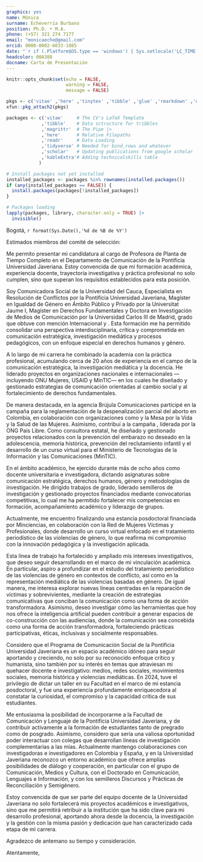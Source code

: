 ```yaml
---
graphics: yes
name: Mónica
surname: Echeverría Burbano
position: Ph.D. • M.A.
phone: (+57) 321 274 7177
email: "monicaeche@gmail.com"
orcid: 0000-0002-6033-1085
date: "`r if (.Platform$OS.type == 'windows') { Sys.setlocale('LC_TIME','Spanish_Spain') } else { Sys.setlocale('LC_TIME','es_CO.UTF-8') }; format(Sys.Date(), '%d de %B de %Y')`"
headcolor: 00A388
docname: Carta de Presentación
---
```


```r
knitr::opts_chunk$set(echo = FALSE,
                      warning = FALSE,
                      message = FALSE)

pkgs <- c('vitae' ,'here' ,'tinytex' ,'tibble' ,'glue' ,'rmarkdown' ,'dplyr', 'readr' ,'yaml')
xfun::pkg_attach2(pkgs)

packages <- c('vitae'     # The CV's LaTeX Template
             ,'tibble'    # Data sctructure for tribbles
             ,'magrittr'  # The Pipe |>
             ,'here'      # Relative Filepaths
             ,'readr'     # Data Loading
             ,'tidyverse' # Needed for bind_rows and whatever
             ,'scholar'   # Updating publications from google scholar
             ,'kableExtra'# Adding technicalskills table
            )

# Install packages not yet installed
installed_packages <- packages %in% rownames(installed.packages())
if (any(installed_packages == FALSE)) {
  install.packages(packages[!installed_packages])
}

# Packages loading
lapply(packages, library, character.only = TRUE) |>
  invisible()
```

\onehalfspacing

Bogotá, `r format(Sys.Date(),'%d de %B de %Y')` 

\vspace{2em}

\textbf{Programa de Comunicación Social \newline
Facultad de Comunicación y Lenguaje \newline
Pontificia Universidad Javeriana}

\vspace{2em}

Estimados miembros del comité de selección:

\bigskip

Me permito presentar mi candidatura al cargo de Profesora de Planta de Tiempo Completo en el Departamento de Comunicación de la Pontificia Universidad Javeriana. Estoy convencida de que mi formación académica, experiencia docente, trayectoria investigativa y práctica profesional no solo cumplen, sino que superan los requisitos establecidos para esta posición.

Soy Comunicadora Social de la Universidad del Cauca, Especialista en Resolución de Conflictos por la Pontificia Universidad Javeriana, Magíster en Igualdad de Género en Ámbito Público y Privado por la Universitat Jaume I, Magíster en Derechos Fundamentales y Doctora en Investigación de Medios de Comunicación por la Universidad Carlos III de Madrid, grado que obtuve con mención Internacional y \textit{Cum Laude}. Esta formación me ha permitido consolidar una perspectiva interdisciplinaria, crítica y comprometida en comunicación estratégica, investigación mediática y procesos pedagógicos, con un enfoque especial en derechos humanos y género.

A lo largo de mi carrera he combinado la academia con la práctica profesional, acumulando cerca de 20 años de experiencia en el campo de la comunicación estratégica, la investigación mediática y la docencia. He liderado proyectos en organizaciones nacionales e internacionales —incluyendo ONU Mujeres, USAID y MinTIC— en los cuales he diseñado y gestionado estrategias de comunicación orientadas al cambio social y al fortalecimiento de derechos fundamentales.

De manera destacada, en la agencia Brújula Comunicaciones participé en la campaña para la reglamentación de la despenalización parcial del aborto en Colombia, en colaboración con organizaciones como \textit{Women’s Link Worldwide} y la Mesa por la Vida y la Salud de las Mujeres. Asimismo, contribuí a la campaña \textit{¿Y los secuestrados del ELN qué?}, liderada por la ONG País Libre. Como consultora estatal, he diseñado y gestionado proyectos relacionados con la prevención del embarazo no deseado en la adolescencia, memoria histórica, prevención del reclutamiento infantil y el desarrollo de un curso virtual para el Ministerio de Tecnologías de la Información y las Comunicaciones (MinTIC).

En el ámbito académico, he ejercido durante más de ocho años como docente universitaria e investigadora, dictando asignaturas sobre comunicación estratégica, derechos humanos, género y metodologías de investigación. He dirigido trabajos de grado, liderado semilleros de investigación y gestionado proyectos financiados mediante convocatorias competitivas, lo cual me ha permitido fortalecer mis competencias en formación, acompañamiento académico y liderazgo de grupos.

Actualmente, me encuentro finalizando una estancia posdoctoral financiada por Minciencias, en colaboración con la Red de Mujeres Víctimas y Profesionales, donde desarrollo un curso virtual enfocado en el tratamiento periodístico de las violencias de género, lo que reafirma mi compromiso con la innovación pedagógica y la investigación aplicada.

\newpage
\vspace*{1em}

Esta línea de trabajo ha fortalecido y ampliado mis intereses investigativos, que deseo seguir desarrollando en el marco de mi vinculación académica. En particular, aspiro a profundizar en el estudio del tratamiento periodístico de las violencias de género en contextos de conflicto, así como en la representación mediática de las violencias basadas en género. De igual manera, me interesa explorar nuevas líneas centradas en la reparación de víctimas y sobrevivientes, mediante la creación de estrategias comunicativas que conciban la comunicación como una forma de acción transformadora. Asimismo, deseo investigar cómo las herramientas que hoy nos ofrece la inteligencia artificial pueden contribuir a generar espacios de co-construcción con las audiencias, donde la comunicación sea concebida como una forma de acción transformadora, fortaleciendo prácticas participativas, éticas, inclusivas y socialmente responsables.

Considero que el Programa de Comunicación Social de la Pontificia Universidad Javeriana es un espacio académico idóneo para seguir aportando y creciendo, no solo por su reconocido enfoque crítico y humanista, sino también por su interés en temas que atraviesan mi quehacer docente e investigativo: medios, redes sociales, movimientos sociales, memoria histórica y violencias mediáticas. En 2024, tuve el privilegio de dictar un taller en su Facultad en el marco de mi estancia posdoctoral, y fue una experiencia profundamente enriquecedora al constatar la curiosidad, el compromiso y la capacidad crítica de sus estudiantes.

Me entusiasma la posibilidad de incorporarme a la Facultad de Comunicación y Lenguaje de la Pontificia Universidad Javeriana, y de contribuir activamente a la formación de estudiantes tanto de pregrado como de posgrado. Asimismo, considero que sería una valiosa oportunidad poder interactuar con colegas que desarrollan líneas de investigación complementarias a las mías. Actualmente mantengo colaboraciones con investigadoras e investigadores en Colombia y España, y en la Universidad Javeriana reconozco un entorno académico que ofrece amplias posibilidades de diálogo y cooperación, en particular con el grupo de Comunicación, Medios y Cultura, con el Doctorado en Comunicación, Lenguajes e Información, y con los semilleros Discursos y Prácticas de Reconciliación y Semigénero.

Estoy convencida de que ser parte del equipo docente de la Universidad Javeriana no solo fortalecerá mis proyectos académicos e investigativos, sino que me permitirá retribuir a la institución que ha sido clave para mi desarrollo profesional, aportando ahora desde la docencia, la investigación y la gestión con la misma pasión y dedicación que han caracterizado cada etapa de mi carrera.

Agradezco de antemano su tiempo y consideración.

\vspace{2em}

Atentamente,

\includegraphics[width=8cm]{Firma.png}

\vspace{-1.5em}
\textbf{Mónica Echeverría Burbano}
\vspace{-1em}
\begin{footnotesize} 
Ph.D. en Investigación en Medios de Comunicación
\end{footnotesize}
